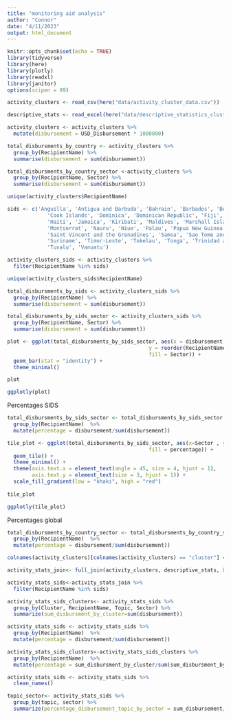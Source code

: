 ```yaml
---
title: "monitoring aid analysis"
author: "Connor"
date: "4/11/2023"
output: html_document
---
```


```r
knitr::opts_chunk$set(echo = TRUE)
library(tidyverse)
library(here)
library(plotly)
library(readxl)
library(janitor)
options(scipen = 99)
```

```r
activity_clusters <- read_csv(here("data/activity_cluster_data.csv"))
```

```r
descriptive_stats <- read_excel(here("data/descriptive_statistics_clusters.xlsx"))
```




```r
activity_clusters <- activity_clusters %>% 
  mutate(disbursement = USD_Disbursement * 1000000)
```





```r
total_disbursments_by_country <- activity_clusters %>% 
  group_by(RecipientName) %>% 
  summarise(disbursement = sum(disbursement))
```

```r
total_disbursments_by_country_sector <-activity_clusters %>% 
  group_by(RecipientName, Sector) %>% 
  summarise(disbursement = sum(disbursement))
```

```r
unique(activity_clusters$RecipientName)
```



```r
sids <- c('Anguilla', 'Antigua and Barbuda', 'Bahrain', 'Barbados', 'Belize', 'Cabo Verde', 'Comoros', 
             'Cook Islands', 'Dominica', 'Dominican Republic', 'Fiji', 'Grenada', 'Guinea-Bissau', 'Guyana', 
             'Haiti', 'Jamaica', 'Kiribati', 'Maldives', 'Marshall Islands', 'Mauritius', 'Micronesia', 
             'Montserrat', 'Nauru', 'Niue', 'Palau', 'Papua New Guinea', 'Saint Kitts and Nevis', 'Saint Lucia', 
             'Saint Vincent and the Grenadines', 'Samoa', 'Sao Tome and Principe', 'Seychelles', 'Solomon Islands', 
             'Suriname', 'Timor-Leste', 'Tokelau', 'Tonga', 'Trinidad and Tobago', 'Turks and Caicos Islands', 
             'Tuvalu', 'Vanuatu')
```


```r
activity_clusters_sids <- activity_clusters %>%
  filter(RecipientName %in% sids)
```

```r
unique(activity_clusters_sids$RecipientName)
```
```r
total_disbursments_by_sids <- activity_clusters_sids %>% 
  group_by(RecipientName) %>% 
  summarise(disbursement = sum(disbursement))
```


```r
total_disbursments_by_sids_sector <- activity_clusters_sids %>% 
  group_by(RecipientName, Sector) %>% 
  summarise(disbursement = sum(disbursement))
```

```r
plot <- ggplot(total_disbursments_by_sids_sector, aes(x = disbursement,
                                              y = reorder(RecipientName, disbursement),
                                              fill = Sector)) +
  geom_bar(stat = "identity") +
  theme_minimal()

plot
```

```r
ggplotly(plot)
```


Percentages SIDS

```r
total_disbursments_by_sids_sector <- total_disbursments_by_sids_sector %>% 
  group_by(RecipientName)  %>% 
  mutate(percentage = disbursement/sum(disbursement))

```

```r
tile_plot <- ggplot(total_disbursments_by_sids_sector, aes(x=Sector , y= RecipientName,
                                              fill = percentage)) +
  geom_tile() +
  theme_minimal() +
  theme(axis.text.x = element_text(angle = 45, size = 4, hjust = 1),
        axis.text.y = element_text(size = 3, hjust = 1)) +
  scale_fill_gradient(low = "khaki", high = "red")
  
tile_plot

```

```r
ggplotly(tile_plot)
```

Percentages global

```r
total_disbursments_by_country_sector <- total_disbursments_by_country_sector %>% 
  group_by(RecipientName)  %>% 
  mutate(percentage = disbursement/sum(disbursement))
```

```r
colnames(activity_clusters)[colnames(activity_clusters) == "cluster"] ="Cluster"
```



```r
activity_stats_join<- full_join(activity_clusters, descriptive_stats, by='Cluster')
```

```r
activity_stats_sids<-activity_stats_join %>%
  filter(RecipientName %in% sids)
```

```r
activity_stats_sids_clusters<- activity_stats_sids %>% 
  group_by(Cluster, RecipientName, Topic, Sector) %>%
  summarize(sum_disbursment_by_cluster=sum(disbursement))
```


```r
activity_stats_sids <- activity_stats_sids %>% 
  group_by(RecipientName)  %>% 
  mutate(percentage = disbursement/sum(disbursement))
```

```r
activity_stats_sids_clusters<-activity_stats_sids_clusters %>% 
  group_by(RecipientName)  %>% 
  mutate(percentage = sum_disbursment_by_cluster/sum(sum_disbursment_by_cluster))
```

```r
activity_stats_sids <- activity_stats_sids %>% 
  clean_names()
```


```r
topic_sector<- activity_stats_sids %>% 
  group_by(topic, sector) %>% 
  summarize(percentage_disbursement_topic_by_sector = sum_disbursement/sum(sum_disbursement))
```

```r

```

